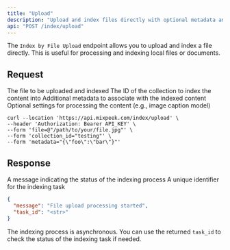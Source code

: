 ```yaml
---
title: "Upload"
description: "Upload and index files directly with optional metadata and processing settings."
api: "POST /index/upload"
---
```


The `Index by File Upload` endpoint allows you to upload and index a file directly. This is useful for processing and indexing local files or documents.

## Request

<ParamField body="file" type="file" required>
  The file to be uploaded and indexed
</ParamField>

<ParamField body="collection_id" type="string" required>
  The ID of the collection to index the content into
</ParamField>

<ParamField body="metadata" type="object" optional>
  Additional metadata to associate with the indexed content
</ParamField>

<ParamField body="settings" type="object" optional>
  Optional settings for processing the content (e.g., image caption model)
</ParamField>

<RequestExample>

```shell Shell
curl --location 'https://api.mixpeek.com/index/upload' \
--header 'Authorization: Bearer API_KEY' \
--form 'file=@"/path/to/your/file.jpg"' \
--form 'collection_id="testing"' \
--form 'metadata="{\"foo\":\"bar\"}"'
```

</RequestExample>

## Response

<ResponseField name="message" type="string">
  A message indicating the status of the indexing process
</ResponseField>

<ResponseField name="task_id" type="string">
  A unique identifier for the indexing task
</ResponseField>

<ResponseExample>

```json Response
{
  "message": "File upload processing started",
  "task_id": "<str>"
}
```

</ResponseExample>

The indexing process is asynchronous. You can use the returned `task_id` to check the status of the indexing task if needed.
